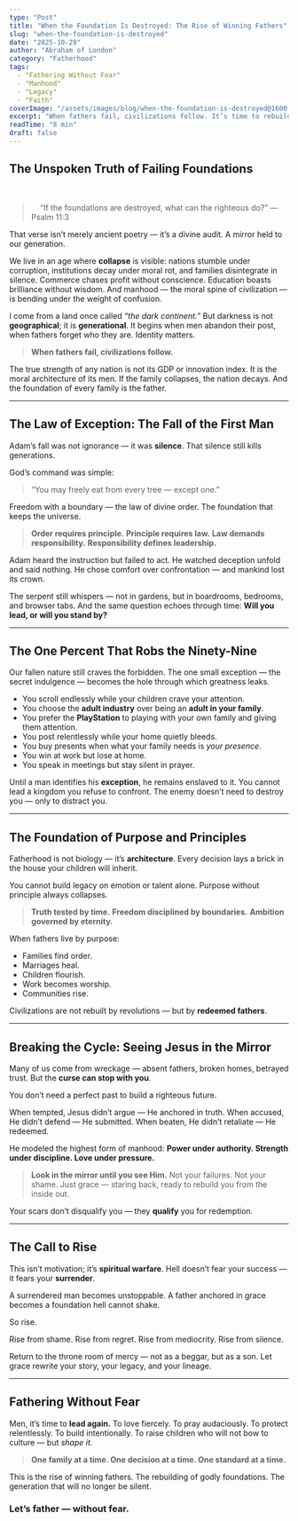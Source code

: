 ```yaml
---
type: "Post"
title: "When the Foundation Is Destroyed: The Rise of Winning Fathers"
slug: "when-the-foundation-is-destroyed"
date: "2025-10-29"
author: "Abraham of London"
category: "Fatherhood"
tags:
  - "Fathering Without Fear"
  - "Manhood"
  - "Legacy"
  - "Faith"
coverImage: "/assets/images/blog/when-the-foundation-is-destroyed@1600.jpg"
excerpt: "When fathers fail, civilizations follow. It’s time to rebuild the foundations of family, faith, and leadership."
readTime: "8 min"
draft: false
---
```


## The Unspoken Truth of Failing Foundations

<div className="relative mb-10">
  <blockquote className="border-l-4 border-softGold pl-6 italic text-xl font-light">
    “If the foundations are destroyed, what can the righteous do?” — Psalm 11:3
  </blockquote>
</div>

That verse isn’t merely ancient poetry — it’s a divine audit.
A mirror held to our generation.

We live in an age where **collapse** is visible: nations stumble under corruption, institutions decay under moral rot, and families disintegrate in silence.
Commerce chases profit without conscience.
Education boasts brilliance without wisdom.
And manhood — the moral spine of civilization — is bending under the weight of confusion.

I come from a land once called *“the dark continent.”*
But darkness is not **geographical**; it is **generational**.
It begins when men abandon their post, when fathers forget who they are.
Identity matters.

> **When fathers fail, civilizations follow.**

The true strength of any nation is not its GDP or innovation index.
It is the moral architecture of its men.
If the family collapses, the nation decays.
And the foundation of every family is the father.

---

## The Law of Exception: The Fall of the First Man

Adam’s fall was not ignorance — it was **silence**.
That silence still kills generations.

God’s command was simple:
> “You may freely eat from every tree — except one.”

Freedom with a boundary — the law of divine order.
The foundation that keeps the universe.

> **Order requires principle.**
> **Principle requires law.**
> **Law demands responsibility.**
> **Responsibility defines leadership.**

Adam heard the instruction but failed to act.
He watched deception unfold and said nothing.
He chose comfort over confrontation — and mankind lost its crown.

The serpent still whispers — not in gardens, but in boardrooms, bedrooms, and browser tabs.
And the same question echoes through time:
**Will you lead, or will you stand by?**

---

## The One Percent That Robs the Ninety-Nine

Our fallen nature still craves the forbidden.
The one small exception — the secret indulgence — becomes the hole through which greatness leaks.

* You scroll endlessly while your children crave your attention.
* You choose the **adult industry** over being an **adult in your family**.
* You prefer the **PlayStation** to playing with your own family and giving them attention.
* You post relentlessly while your home quietly bleeds.
* You buy presents when what your family needs is *your presence*.
* You win at work but lose at home.
* You speak in meetings but stay silent in prayer.

Until a man identifies his **exception**, he remains enslaved to it.
You cannot lead a kingdom you refuse to confront.
The enemy doesn’t need to destroy you — only to distract you.

---

## The Foundation of Purpose and Principles

Fatherhood is not biology — it’s **architecture**.
Every decision lays a brick in the house your children will inherit.

You cannot build legacy on emotion or talent alone.
Purpose without principle always collapses.

> **Truth tested by time.**
> **Freedom disciplined by boundaries.**
> **Ambition governed by eternity.**

When fathers live by purpose:

* Families find order.
* Marriages heal.
* Children flourish.
* Work becomes worship.
* Communities rise.

Civilizations are not rebuilt by revolutions — but by **redeemed fathers**.

---

## Breaking the Cycle: Seeing Jesus in the Mirror

Many of us come from wreckage — absent fathers, broken homes, betrayed trust.
But the **curse can stop with you**.

You don’t need a perfect past to build a righteous future.

When tempted, Jesus didn’t argue — He anchored in truth.
When accused, He didn’t defend — He submitted.
When beaten, He didn’t retaliate — He redeemed.

He modeled the highest form of manhood:
**Power under authority. Strength under discipline. Love under pressure.**

> **Look in the mirror until you see Him.**
> Not your failures. Not your shame.
> Just grace — staring back, ready to rebuild you from the inside out.

Your scars don’t disqualify you — they **qualify** you for redemption.

---

## The Call to Rise

This isn’t motivation; it’s **spiritual warfare**.
Hell doesn’t fear your success — it fears your **surrender**.

A surrendered man becomes unstoppable.
A father anchored in grace becomes a foundation hell cannot shake.

So rise.

Rise from shame.
Rise from regret.
Rise from mediocrity.
Rise from silence.

Return to the throne room of mercy — not as a beggar, but as a son.
Let grace rewrite your story, your legacy, and your lineage.

---

## Fathering Without Fear

Men, it’s time to **lead again.**
To love fiercely.
To pray audaciously.
To protect relentlessly.
To build intentionally.
To raise children who will not bow to culture — but *shape it.*

> **One family at a time.
> One decision at a time.
> One standard at a time.**

This is the rise of winning fathers.
The rebuilding of godly foundations.
The generation that will no longer be silent.

<div className="text-center mt-12">
  <h3 className="text-2xl font-semibold text-softGold">Let’s father — without fear.</h3>
</div>